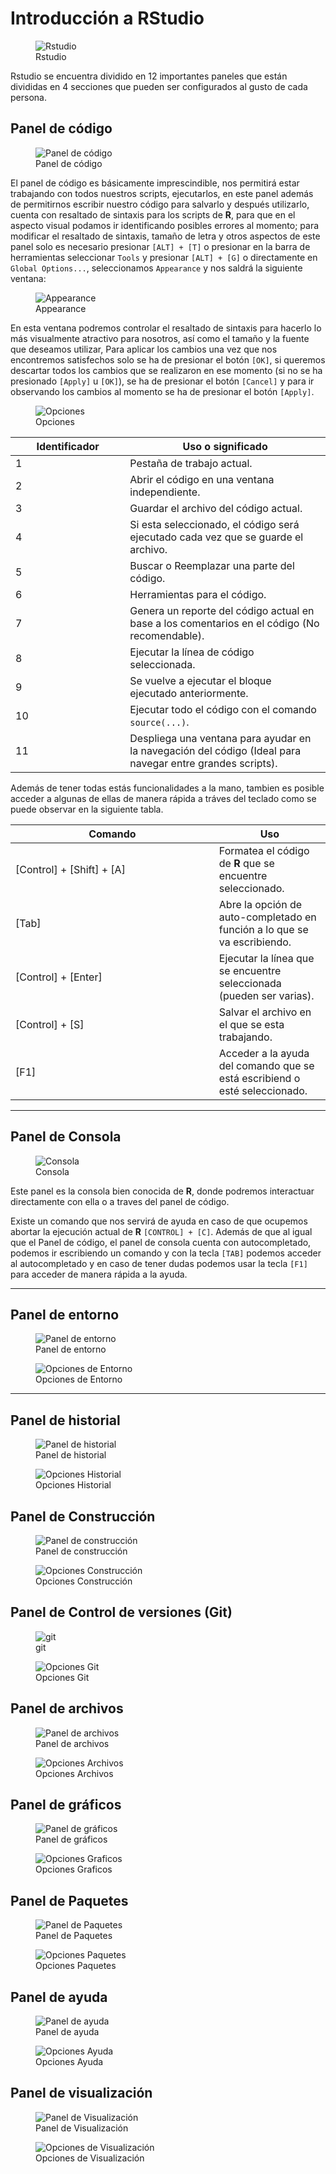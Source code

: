 # Introducción a RStudio {#RStudio}

![Rstudio](./assets/images/Rstudio.png)

Rstudio se encuentra dividido en 12 importantes paneles que están divididas en 4 secciones que pueden ser configurados al gusto de cada persona.

## Panel de código

![Panel de código](./assets/images/Panel_Script.png)

El panel de código es básicamente imprescindible, nos permitirá estar trabajando con todos nuestros scripts, ejecutarlos, en este panel además de permitirnos escribir nuestro código para salvarlo y después utilizarlo, cuenta con resaltado de sintaxis para los scripts de **R**, para que en el aspecto visual podamos ir identificando posibles errores al momento; para modificar el resaltado de sintaxis, tamaño de letra y otros aspectos de este panel solo es necesario presionar `[ALT] + [T]` o presionar en la barra de herramientas seleccionar `Tools` y presionar `[ALT] + [G]` o directamente en `Global Options...`, seleccionamos `Appearance` y nos saldrá la siguiente ventana:

![Appearance](./assets/images/Panel_Script_GlobalOptions.png)

En esta ventana podremos controlar el resaltado de sintaxis para hacerlo lo más visualmente atractivo para nosotros, así como el tamaño y la fuente que deseamos utilizar, Para aplicar los cambios una vez que nos encontremos satisfechos solo se ha de presionar el botón `[OK]`, si queremos descartar todos los cambios que se realizaron en ese momento (si no se ha presionado `[Apply]` u `[OK]`), se ha de presionar el botón `[Cancel]` y para ir observando los cambios al momento se ha de presionar el botón `[Apply]`.

![Opciones](./assets/images/Panel_Script_Options.png)


| Identificador   | Uso o significado           |
|-----------------|-----------------------------|
|       1         | Pestaña de trabajo actual.  |
|       2         | Abrir el código en una ventana independiente.  |
|       3         | Guardar el archivo del código actual.   |
|       4         | Si esta seleccionado, el código será ejecutado cada vez que se guarde el archivo. |
|       5         | Buscar o Reemplazar una parte del código.  |
|       6         | Herramientas para el código. |
|       7         | Genera un reporte del código actual en base a los comentarios en el código (No recomendable). |
|       8         | Ejecutar la línea de código seleccionada. |
|       9         | Se vuelve a ejecutar el bloque ejecutado anteriormente. |
|      10         | Ejecutar todo el código con el comando `source(...)`. |
|      11         | Despliega una ventana para ayudar en la navegación del código (Ideal para navegar entre grandes scripts). |

Además de tener todas estás funcionalidades a la mano, tambien es posible acceder a algunas de ellas de manera rápida a tráves del teclado como se puede observar en la siguiente tabla.

| Comando | Uso |
|---------|-----|
| [Control] + [Shift] + [A] | Formatea el código de **R** que se encuentre seleccionado. |
| [Tab]   | Abre la opción de auto-completado en función a lo que se va escribiendo. | 
|[Control] + [Enter]  | Ejecutar la línea que se encuentre seleccionada (pueden ser varias).  |
|[Control] + [S] | Salvar el archivo en el que se esta trabajando. |
| [F1]  | Acceder a la ayuda del comando que se está escribiend o esté seleccionado. |

----

## Panel de Consola

![Consola](./assets/images/Panel_Consola.png)

Este panel es la consola bien conocida de **R**, donde podremos interactuar directamente con ella o a traves del panel de código.

Existe un comando que nos servirá de ayuda en caso de que ocupemos abortar la ejecución actual de **R**  `[CONTROL] + [C]`.
Además de que al igual que el Panel de código, el panel de consola cuenta con autocompletado, podemos ir escribiendo un comando y con la tecla `[TAB]` podemos acceder al autocompletado y en caso de tener dudas podemos usar la tecla `[F1]` para acceder de manera rápida a la ayuda.

----

## Panel de entorno

![Panel de entorno](./assets/images/Panel_Entorno.png)

![Opciones de Entorno](./assets/images/Panel_Entorno_Options.png)

----

## Panel de historial
![Panel de historial](./assets/images/Panel_Historial.png)

![Opciones Historial](./assets/images/Panel_Historia_Options.png)

## Panel de Construcción

![Panel de construcción](./assets/images/Panel_Construcción.png)

![Opciones Construcción](./assets/images/Panel_Construcción_Options.png)


## Panel de Control de versiones (Git)

![git](./assets/images/Panel_Git.png)


![Opciones Git](./assets/images/Panel_Git_Options.png)


## Panel de archivos

![Panel de archivos](./assets/images/Panel_Archivos.png)

![Opciones Archivos](./assets/images/Panel_Archivos_Options.png)



## Panel de gráficos
![Panel de gráficos](./assets/images/Panel_Grafica.png)

![Opciones Graficos](./assets/images/Panel_Grafica_Options.png)


## Panel de Paquetes
![Panel de Paquetes](./assets/images/Panel_Paquetes.png)

![Opciones Paquetes](./assets/images/Panel_Paquetes_Options.png)


## Panel de ayuda
![Panel de ayuda](./assets/images/Panel_Ayuda.png)

![Opciones Ayuda](./assets/images/Panel_Ayuda_Options.png)



## Panel de visualización
![Panel de Visualización](./assets/images/Panel_Viewer.png)

![Opciones de Visualización](./assets/images/Panel_Viewer_Options.png)



